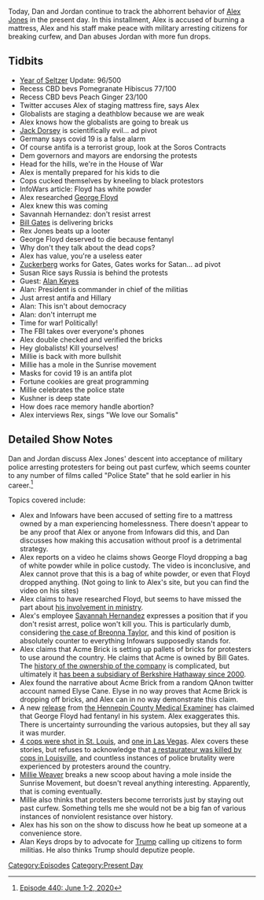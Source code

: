{{DEFAULTSORT:
    #_EPISODE_0440:June 1-2, 2020
}}{{Episode
    | title             = June 1-2, 2020
    | caption           = Listen to this episode on [https://knowledgefight.libsyn.com/440-june-1-2-2020 Libsyn] [https://open.spotify.com/episode/31P5cwyXYEXSXmy0uu71DJ Spotify], Read the [[Transcript/440: June 1-2, 2020|Unofficial Transcript]], View discussion on [https://reddit.com/gvp7gd Reddit]
    | episodeNumber     = 440
    | length            = 01:50:31
    | airDate           = June 3, 2020
    | coverageStartDate = June 1, 2020
    | coverageEndDate   = June 2, 2020
    | episodeType       = [[:Category:Present Day|Present Day]]
    | appearance        = [[Jack Dorsey]], [[George Soros]], [[George Floyd]], [[Savannah Hernandez]], [[Bill Gates]], [[Rex Jones]], [[Alan Keyes]], [[Millie Weaver]]
    | beverage          = Recess CBD bevs Pomegranate Hibiscus; Recess CBD bevs Peach Ginger
    | previousEpisode   = [[439: May 29-31, 2020]]
    | nextEpisode       = [[441: June 3-4, 2020]]
}}

{{Stub}}

Today, Dan and Jordan continue to track the abhorrent behavior of [[Alex Jones]] in the present day. In this installment, Alex is accused of burning a mattress, Alex and his staff make peace with military arresting citizens for breaking curfew, and Dan abuses Jordan with more fun drops.

==Tidbits==

*[[The Year of the Seltzer|Year of Seltzer]] Update: 96/500
*Recess CBD bevs Pomegranate Hibiscus 77/100
*Recess CBD bevs Peach Ginger 23/100
*Twitter accuses Alex of staging mattress fire, says Alex
*Globalists are staging a deathblow because we are weak
*Alex knows how the globalists are going to break us
*[[Jack Dorsey]] is scientifically evil... ad pivot
*Germany says covid 19 is a false alarm
*Of course antifa is a terrorist group, look at the Soros Contracts
*Dem governors and mayors are endorsing the protests
*Head for the hills, we're in the House of War
*Alex is mentally prepared for his kids to die
*Cops cucked themselves by kneeling to black protestors
*InfoWars article: Floyd has white powder
*Alex researched [[George Floyd]]
*Alex knew this was coming
*Savannah Hernandez: don't resist arrest
*[[Bill Gates]] is delivering bricks
*Rex Jones beats up a looter
*George Floyd deserved to die because fentanyl
*Why don't they talk about the dead cops?
*Alex has value, you're a useless eater
*[[Mark Zuckerberg|Zuckerberg]] works for Gates, Gates works for Satan... ad pivot
*Susan Rice says Russia is behind the protests
*Guest: [[Alan Keyes]]
*Alan: President is commander in chief of the militias
*Just arrest antifa and Hillary
*Alan: This isn't about democracy
*Alan: don't interrupt me
*Time for war! Politically!
*The FBI takes over everyone's phones
*Alex double checked and verified the bricks
*Hey globalists! Kill yourselves!
*Millie is back with more bullshit
*Millie has a mole in the Sunrise movement
*Masks for covid 19 is an antifa plot
*Fortune cookies are great programming
*Millie celebrates the police state
*Kushner is deep state
*How does race memory handle abortion?
*Alex interviews Rex, sings "We love our Somalis"

==Detailed Show Notes==

Dan and Jordan discuss Alex Jones' descent into acceptance of military police arresting protesters for being out past curfew, which seems counter to any number of films called "Police State" that he sold earlier in his career.<ref>[https://knowledgefight.com/research/2020/6/3/episode-440-june-1-2-2020 Episode 440: June 1-2, 2020]</ref>

Topics covered include:

*Alex and Infowars have been accused of setting fire to a mattress owned by a man experiencing homelessness. There doesn't appear to be any proof that Alex or anyone from Infowars did this, and Dan discusses how making this accusation without proof is a detrimental strategy.
*Alex reports on a video he claims shows George Floyd dropping a bag of white powder while in police custody. The video is inconclusive, and Alex cannot prove that this is a bag of white powder, or even that Floyd dropped anything. (Not going to link to Alex's site, but you can find the video on his sites)
*Alex claims to have researched Floyd, but seems to have missed the part about [https://www.christianitytoday.com/news/2020/may/george-floyd-ministry-houston-third-ward-church.html his involvement in ministry].
*Alex's employee [[Savannah Hernandez]] expresses a position that if you don't resist arrest, police won't kill you. This is particularly dumb, considering [https://www.motherjones.com/crime-justice/2020/05/breonna-taylor-is-one-of-a-shocking-number-of-black-people-to-see-armed-police-barge-into-their-homes/ the case of Breonna Taylor], and this kind of position is absolutely counter to everything Infowars supposedly stands for.
*Alex claims that Acme Brick is setting up pallets of bricks for protesters to use around the country. He claims that Acme is owned by Bill Gates. The [https://brick.com/history-acme-brick history of the ownership of the company] is complicated, but ultimately it [https://www.berkshirehathaway.com/news/jun2000.html has been a subsidiary of Berkshire Hathaway since 2000].
*Alex found the narrative about Acme Brick from a random QAnon twitter account named Elyse Cane. Elyse in no way proves that Acme Brick is dropping off bricks, and Alex can in no way demonstrate this claim.
*A new [https://www.newsweek.com/george-floyd-was-fentanyl-medical-examiner-says-experts-dispute-cause-death-1507982 release] from [https://www.nytimes.com/article/george-floyd-autopsy-michael-baden.html the Hennepin County Medical Examiner] has claimed that George Floyd had fentanyl in his system. Alex exaggerates this. There is uncertainty surrounding the various autopsies, but they all say it was murder.
*[https://www.kmov.com/news/4-st-louis-police-officers-shot-during-violent-protests-downtown/article_d8af5b24-a494-11ea-879e-bfa4a029a5ac.html 4 cops were shot in St. Louis], and [https://www.cbsnews.com/news/las-vegas-police-officer-shot-head/ one in Las Vegas]. Alex covers these stories, but refuses to acknowledge that [https://www.cnn.com/2020/06/01/us/louisville-protests-man-shot-dead/index.html a restaurateur was killed by cops in Louisville], and countless instances of police brutality were experienced by protesters around the country.
*[[Millie Weaver]] breaks a new scoop about having a mole inside the Sunrise Movement, but doesn't reveal anything interesting. Apparently, that is coming eventually.
*Millie also thinks that protesters become terrorists just by staying out past curfew. Something tells me she would not be a big fan of various instances of nonviolent resistance over history.
*Alex has his son on the show to discuss how he beat up someone at a convenience store.
*Alan Keys drops by to advocate for [[Donald Trump|Trump]] calling up citizens to form militias. He also thinks Trump should deputize people.

[[Category:Episodes]]
[[Category:Present Day]]
